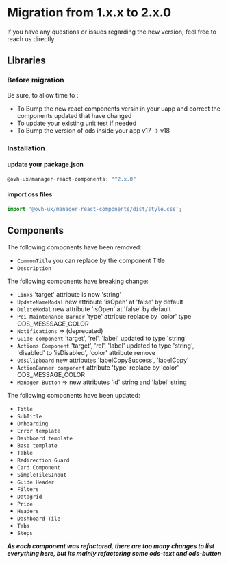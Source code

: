 
<Meta title="Manager React Components/What's news/migration guide/1.xx.x to 2.x.0" />

# Migration from 1.x.x to 2.x.0

If you have any questions or issues regarding the new version, feel free to
reach us directly.

## Libraries

### Before migration

Be sure, to allow time to :

- To Bump the new react components versin in your uapp and correct the components updated that have changed
- To update your existing unit test if needed
- To Bump the version of ods inside your app v17 -> v18

### Installation

#### update your package.json

```js
@ovh-ux/manager-react-components: "^2.x.0"
```

#### import css files

```js
import '@ovh-ux/manager-react-components/dist/style.css';
```

## Components

The following components have been removed:

- `CommonTitle` you can replace by the component Title
- `Description`

The following components have breaking change:

- `Links` 'target' attribute is now 'string'
- `UpdateNameModal` new attribute 'isOpen' at 'false' by default
- `DeleteModal` new attribute 'isOpen' at 'false' by default
- `Pci Maintenance Banner` 'type' attribue replace by 'color' type ODS_MESSSAGE_COLOR
- `Notifications` => (deprecated)
- `Guide component` 'target', 'rel', 'label' updated to type 'string'
- `Actions Component` 'target', 'rel', 'label' updated to type 'string', 'disabled' to 'isDisabled', 'color' attribute remove
- `OdsClipboard` new attributes 'labelCopySuccess', 'labelCopy'
- `ActionBanner component` attribute 'type' replace by 'color' ODS_MESSAGE_COLOR
- `Manager Button` => new attributes 'id' string and 'label' string

The following components have been updated:

- `Title`
- `SubTitle`
- `Onboarding`
- `Error template`
- `Dashboard template`
- `Base template`
- `Table`
- `Redirection Guard`
- `Card Component`
- `SimpleTileSInput`
- `Guide Header`
- `Filters`
- `Datagrid`
- `Price`
- `Headers`
- `Dashboard Tile`
- `Tabs`
- `Steps`

**_As each component was refactored, there are too many changes to list everything here, but its mainly refactoring some ods-text and ods-button_**

